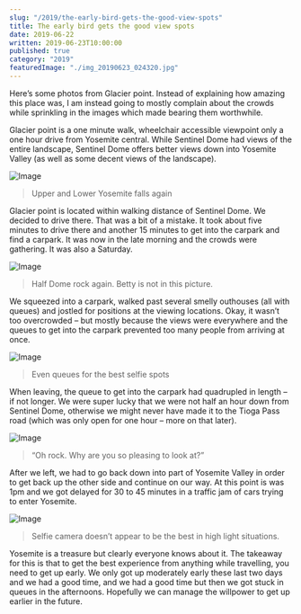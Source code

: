 ```yaml
---
slug: "/2019/the-early-bird-gets-the-good-view-spots"
title: The early bird gets the good view spots
date: 2019-06-22
written: 2019-06-23T10:00:00
published: true
category: "2019"
featuredImage: "./img_20190623_024320.jpg"
---
```


Here’s some photos from Glacier point. Instead of explaining how amazing this place was, I am instead going to mostly complain about the crowds while sprinkling in the images which made bearing them worthwhile.

Glacier point is a one minute walk, wheelchair accessible viewpoint only a one hour drive from Yosemite central. While Sentinel Dome had views of the entire landscape, Sentinel Dome offers better views down into Yosemite Valley (as well as some decent views of the landscape).

![Image](./img_20190623_024230.jpg)

> Upper and Lower Yosemite falls again

Glacier point is located within walking distance of Sentinel Dome. We decided to drive there. That was a bit of a mistake. It took about five minutes to drive there and another 15 minutes to get into the carpark and find a carpark. It was now in the late morning and the crowds were gathering. It was also a Saturday.

![Image](./img_20190623_024320.jpg)

> Half Dome rock again. Betty is not in this picture.

We squeezed into a carpark, walked past several smelly outhouses (all with queues) and jostled for positions at the viewing locations. Okay, it wasn’t too overcrowded – but mostly because the views were everywhere and the queues to get into the carpark prevented too many people from arriving at once.

![Image](./img_20190623_025529.jpg)

> Even queues for the best selfie spots

When leaving, the queue to get into the carpark had quadrupled in length – if not longer. We were super lucky that we were not half an hour down from Sentinel Dome, otherwise we might never have made it to the Tioga Pass road (which was only open for one hour – more on that later).

![Image](./img_20190623_024525.jpg)

> “Oh rock. Why are you so pleasing to look at?”

After we left, we had to go back down into part of Yosemite Valley in order to get back up the other side and continue on our way. At this point is was 1pm and we got delayed for 30 to 45 minutes in a traffic jam of cars trying to enter Yosemite.

![Image](./img_20190623_024738.jpg)

> Selfie camera doesn’t appear to be the best in high light situations.

Yosemite is a treasure but clearly everyone knows about it. The takeaway for this is that to get the best experience from anything while travelling, you need to get up early. We only got up moderately early these last two days and we had a good time, and we had a good time but then we got stuck in queues in the afternoons. Hopefully we can manage the willpower to get up earlier in the future.